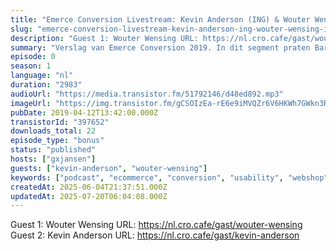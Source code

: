 ```yaml
---
title: "Emerce Conversion Livestream: Kevin Anderson (ING) & Wouter Wensing (ISM eCompany)"
slug: "emerce-conversion-livestream-kevin-anderson-ing-wouter-wensing-ism-ecompany"
description: "Guest 1: Wouter Wensing URL: https://nl.cro.cafe/gast/wouter-wensing\nGuest 2: Kevin Anderson URL: https://nl.cro.cafe/gast/kevin-anderson"
summary: "Verslag van Emerce Conversion 2019. In dit segment praten Bart van der Meer en Guido met Wouter Wensing van ISM eCompany en Kevin Anderson van ING."
episode: 0
season: 1
language: "nl"
duration: "2983"
audioUrl: "https://media.transistor.fm/51792146/d48ed892.mp3"
imageUrl: "https://img.transistor.fm/gCSOIzEa-rE6e9iMVQZr6V6HKWh7GWkn3ReyLYCdfjI/rs:fill:3000:3000:1/q:60/aHR0cHM6Ly9pbWct/dXBsb2FkLXByb2R1/Y3Rpb24udHJhbnNp/c3Rvci5mbS9lcGlz/b2RlLzM5NzY1Mi8x/NjA1MDQxMDA2LWFy/dHdvcmsuanBn.webp"
pubDate: 2019-04-12T13:42:00.000Z
transistorId: "397652"
downloads_total: 22
episode_type: "bonus"
status: "published"
hosts: ["gxjansen"]
guests: ["kevin-anderson", "wouter-wensing"]
keywords: ["podcast", "ecommerce", "conversion", "usability", "webshop", "english"]
createdAt: 2025-06-04T21:37:51.000Z
updatedAt: 2025-07-20T06:04:08.000Z
---
```


Guest 1: Wouter Wensing URL: https://nl.cro.cafe/gast/wouter-wensing
Guest 2: Kevin Anderson URL: https://nl.cro.cafe/gast/kevin-anderson
